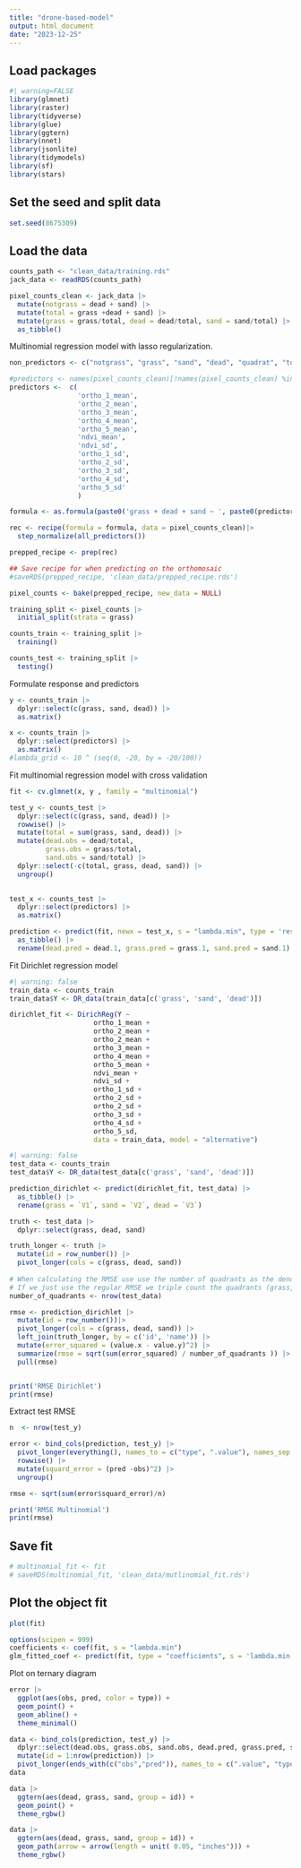 ```yaml
---
title: "drone-based-model"
output: html_document
date: "2023-12-25"
---
```


## Load packages

```r
#| warning=FALSE
library(glmnet)
library(raster)
library(tidyverse)
library(glue)
library(ggtern)
library(nnet)
library(jsonlite)
library(tidymodels)
library(sf)
library(stars)
```


## Set the seed and split data

```r
set.seed(8675309)
```

## Load the data

```r
counts_path <- "clean_data/training.rds"
jack_data <- readRDS(counts_path)

pixel_counts_clean <- jack_data |>
  mutate(notgrass = dead + sand) |>
  mutate(total = grass +dead + sand) |>
  mutate(grass = grass/total, dead = dead/total, sand = sand/total) |>
  as_tibble() 
```


Multinomial regression model with lasso regularization.


```r
non_predictors <- c("notgrass", "grass", "sand", "dead", "quadrat", "total", "quad_num","quad_quad", 'quadrant_key')

#predictors <- names(pixel_counts_clean)[!names(pixel_counts_clean) %in% non_predictors]
predictors <-  c(
                 'ortho_1_mean',
                 'ortho_2_mean',
                 'ortho_3_mean',
                 'ortho_4_mean',
                 'ortho_5_mean',
                 'ndvi_mean',
                 'ndvi_sd', 
                 'ortho_1_sd',
                 'ortho_2_sd',
                 'ortho_3_sd',
                 'ortho_4_sd',
                 'ortho_5_sd'
                 )
```


```r
formula <- as.formula(paste0('grass + dead + sand ~ ', paste0(predictors, collapse =" + ")))

rec <- recipe(formula = formula, data = pixel_counts_clean)|>
  step_normalize(all_predictors())

prepped_recipe <- prep(rec)

## Save recipe for when predicting on the orthomosaic
#saveRDS(prepped_recipe, 'clean_data/prepped_recipe.rds')

pixel_counts <- bake(prepped_recipe, new_data = NULL)

training_split <- pixel_counts |> 
  initial_split(strata = grass)

counts_train <- training_split |>
  training()

counts_test <- training_split |>
  testing()
```


Formulate response and predictors

```r
y <- counts_train |>
  dplyr::select(c(grass, sand, dead)) |>
  as.matrix()

x <- counts_train |>
  dplyr::select(predictors) |>
  as.matrix()
#lambda_grid <- 10 ^ (seq(0, -20, by = -20/100))
```

Fit multinomial regression model with cross validation

```r
fit <- cv.glmnet(x, y , family = "multinomial")
```

```r
test_y <- counts_test |>
  dplyr::select(c(grass, sand, dead)) |>
  rowwise() |>
  mutate(total = sum(grass, sand, dead)) |>
  mutate(dead.obs = dead/total,
         grass.obs = grass/total,
         sand.obs = sand/total) |>
  dplyr::select(-c(total, grass, dead, sand)) |>
  ungroup()
  

test_x <- counts_test |>
  dplyr::select(predictors) |>
  as.matrix()

prediction <- predict(fit, newx = test_x, s = "lambda.min", type = 'response') |>
  as_tibble() |>
  rename(dead.pred = dead.1, grass.pred = grass.1, sand.pred = sand.1)
```

Fit Dirichlet regression model

```r
#| warning: false
train_data <- counts_train
train_data$Y <- DR_data(train_data[c('grass', 'sand', 'dead')])

dirichlet_fit <- DirichReg(Y ~ 
                     ortho_1_mean + 
                     ortho_2_mean + 
                     ortho_2_mean + 
                     ortho_3_mean + 
                     ortho_4_mean +
                     ortho_5_mean +
                     ndvi_mean +
                     ndvi_sd +
                     ortho_1_sd +
                     ortho_2_sd +
                     ortho_2_sd +
                     ortho_3_sd +
                     ortho_4_sd +
                     ortho_5_sd,
                     data = train_data, model = "alternative")
```


```r
#| warning: false
test_data <- counts_train
test_data$Y <- DR_data(test_data[c('grass', 'sand', 'dead')])

prediction_dirichlet <- predict(dirichlet_fit, test_data) |>
  as_tibble() |>
  rename(grass = `V1`, sand = `V2`, dead = `V3`)

truth <- test_data |>
  dplyr::select(grass, dead, sand)

truth_longer <- truth |>
  mutate(id = row_number()) |>
  pivot_longer(cols = c(grass, dead, sand))
              
# When calculating the RMSE use use the number of quadrants as the denominator
# If we just use the regular RMSE we triple count the quadrants (grass, dead, sand per quadrant)
number_of_quadrants <- nrow(test_data)

rmse <- prediction_dirichlet |>
  mutate(id = row_number())|>
  pivot_longer(cols = c(grass, dead, sand)) |>
  left_join(truth_longer, by = c('id', 'name')) |>
  mutate(error_squared = (value.x - value.y)^2) |>
  summarize(rmse = sqrt(sum(error_squared) / number_of_quadrants )) |>
  pull(rmse)


print('RMSE Dirichlet')
print(rmse)
```

Extract test RMSE

```r
n  <- nrow(test_y)

error <- bind_cols(prediction, test_y) |>
  pivot_longer(everything(), names_to = c("type", ".value"), names_sep = "\\.") |>
  rowwise() |>
  mutate(squard_error = (pred -obs)^2) |>
  ungroup()

rmse <- sqrt(sum(error$squard_error)/n)

print('RMSE Multinomial')
print(rmse)
```


## Save fit

```r
# multinomial_fit <- fit
# saveRDS(multinomial_fit, 'clean_data/mutlinomial_fit.rds')
```

## Plot the object fit

```r
plot(fit)
```

```r
options(scipen = 999)
coefficients <- coef(fit, s = "lambda.min")
glm_fitted_coef <- predict(fit, type = "coefficients", s = 'lambda.min')
```

Plot on ternary diagram

```r
error |> 
  ggplot(aes(obs, pred, color = type)) +
  geom_point() +
  geom_abline() +
  theme_minimal()
```


```r
data <- bind_cols(prediction, test_y) |>
  dplyr::select(dead.obs, grass.obs, sand.obs, dead.pred, grass.pred, sand.pred) |>
  mutate(id = 1:nrow(prediction)) |>
  pivot_longer(ends_with(c("obs","pred")), names_to = c(".value", "type"), names_sep = "\\.") 
data
```

```r
data |>
  ggtern(aes(dead, grass, sand, group = id)) +
  geom_point() +
  theme_rgbw()
```

```r
data |>
  ggtern(aes(dead, grass, sand, group = id)) +
  geom_path(arrow = arrow(length = unit( 0.05, "inches"))) +
  theme_rgbw()
```
